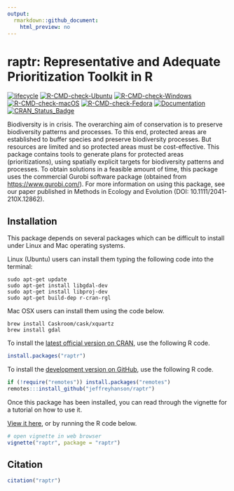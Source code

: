 ```yaml
---
output:
  rmarkdown::github_document:
    html_preview: no
---
```


<!--- README.md is generated from README.Rmd. Please edit that file -->

# raptr: Representative and Adequate Prioritization Toolkit in R

[![lifecycle](https://img.shields.io/badge/Lifecycle-stable-brightgreen.svg)](https://lifecycle.r-lib.org/articles/stages.html)
[![R-CMD-check-Ubuntu](https://img.shields.io/github/actions/workflow/status/jeffreyhanson/raptr/R-CMD-check-ubuntu.yaml?branch=master&label=Ubuntu)](https://github.com/jeffreyhanson/raptr/actions)
[![R-CMD-check-Windows](https://img.shields.io/github/actions/workflow/status/jeffreyhanson/raptr/R-CMD-check-windows.yaml?branch=master&label=Windows)](https://github.com/jeffreyhanson/raptr/actions)
[![R-CMD-check-macOS](https://img.shields.io/github/actions/workflow/status/jeffreyhanson/raptr/R-CMD-check-macos.yaml?branch=master&label=macOS)](https://github.com/jeffreyhanson/raptr/actions)
[![R-CMD-check-Fedora](https://img.shields.io/github/actions/workflow/status/jeffreyhanson/raptr/R-CMD-check-fedora.yaml?branch=master&label=Fedora)](https://github.com/jeffreyhanson/raptr/actions)
[![Documentation](https://img.shields.io/github/actions/workflow/status/jeffreyhanson/raptr/documentation.yaml?branch=master&label=Documentation)](https://github.com/jeffreyhanson/raptr/actions)
[![CRAN_Status_Badge](http://www.r-pkg.org/badges/version/raptr)](https://CRAN.R-project.org/package=raptr)

Biodiversity is in crisis. The overarching aim of conservation is to preserve biodiversity patterns and processes. To this end, protected areas are established to buffer species and preserve biodiversity processes. But resources are limited and so protected areas must be cost-effective. This package contains tools to generate plans for protected areas (prioritizations), using spatially explicit targets for biodiversity patterns and processes. To obtain solutions in a feasible amount  of time, this package uses the commercial Gurobi software package (obtained from <https://www.gurobi.com/>). For more information on using this package, see our paper published in Methods in Ecology and Evolution (DOI: 10.1111/2041-210X.12862).

## Installation

This package depends on several packages which can be difficult to install under Linux and Mac operating systems.

Linux (Ubuntu) users can install them typing the following code into the terminal:

```
sudo apt-get update
sudo apt-get install libgdal-dev
sudo apt-get install libproj-dev
sudo apt-get build-dep r-cran-rgl
```

Mac OSX users can install them using the code below.

```
brew install Caskroom/cask/xquartz
brew install gdal
```

To install the [latest official version on CRAN](https://CRAN.R-project.org/package=raptr), use the following R code.

```r
install.packages("raptr")
```

To install the [development version on GitHub](https://github.com/jeffreyhanson/raptr), use the following R code.

```r
if (!require("remotes")) install.packages("remotes")
remotes:::install_github("jeffreyhanson/raptr")
```

Once this package has been installed, you can read through the vignette for a tutorial on how to use it.

[View it here](http://jeffrey-hanson.com/raptr/articles/raptr.html), or by running the R code below.

```r
# open vignette in web browser
vignette("raptr", package = "raptr")
```

## Citation

```r
citation("raptr")
```
